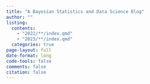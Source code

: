 ```yaml
---
title: "A Bayesian Statistics and Data Science Blog"
author: ""
listing:
  contents: 
    - "2022/**/index.qmd"
    - "2023/**/index.qmd"
  categories: true
page-layout: full
date-format: long
code-tools: false
comments: false
citation: false
---
```


